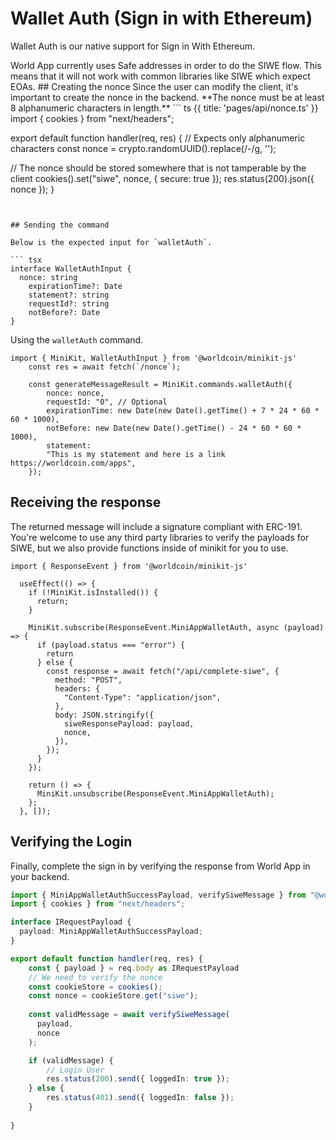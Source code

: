 
# Wallet Auth (Sign in with Ethereum)

Wallet Auth is our native support for <Link href="https://eips.ethereum.org/EIPS/eip-4361">Sign in With Ethereum</Link>. 

<Note type="info">
World App currently uses <Link href="https://safe.global/wallet">Safe</Link> addresses in order to do the SIWE flow. This means that it will not work with common libraries like <Link href="https://github.com/spruceid/siwe">SIWE</Link> which expect EOAs.
</Note>
## Creating the nonce
Since the user can modify the client, it's important to create the nonce in the backend. **The nonce must be at least 8 alphanumeric characters in length.**
``` ts {{ title: 'pages/api/nonce.ts' }}
import { cookies } from "next/headers";

export default function handler(req, res) {
  // Expects only alphanumeric characters
  const nonce = crypto.randomUUID().replace(/-/g, '');
  
  // The nonce should be stored somewhere that is not tamperable by the client
  cookies().set("siwe", nonce, { secure: true });
  res.status(200).json({ nonce });
}
```


## Sending the command

Below is the expected input for `walletAuth`. 

``` tsx
interface WalletAuthInput {
  nonce: string
	expirationTime?: Date
	statement?: string
	requestId?: string
	notBefore?: Date
} 
```
Using the `walletAuth` command. 
``` tsx
import { MiniKit, WalletAuthInput } from '@worldcoin/minikit-js'
    const res = await fetch(`/nonce`);

    const generateMessageResult = MiniKit.commands.walletAuth({
        nonce: nonce,
        requestId: "0", // Optional
        expirationTime: new Date(new Date().getTime() + 7 * 24 * 60 * 60 * 1000),
        notBefore: new Date(new Date().getTime() - 24 * 60 * 60 * 1000),
        statement:
        "This is my statement and here is a link https://worldcoin.com/apps",
    });
```

## Receiving the response
The returned message will include a signature compliant with <Link href="https://eips.ethereum.org/EIPS/eip-4361">ERC-191</Link>. You're welcome to use any third party libraries to verify the payloads for SIWE, but we also provide functions inside of minikit for you to use.
```tsx
import { ResponseEvent } from '@worldcoin/minikit-js'

  useEffect(() => {
    if (!MiniKit.isInstalled()) {
      return;
    }

    MiniKit.subscribe(ResponseEvent.MiniAppWalletAuth, async (payload) => {
      if (payload.status === "error") {
        return
      } else {
        const response = await fetch("/api/complete-siwe", {
          method: "POST",
          headers: {
            "Content-Type": "application/json",
          },
          body: JSON.stringify({
            siweResponsePayload: payload,
            nonce,
          }),
        });
      }
    });

    return () => {
      MiniKit.unsubscribe(ResponseEvent.MiniAppWalletAuth);
    };
  }, []);
  ```

## Verifying the Login
Finally, complete the sign in by verifying the response from World App in your backend.
```ts {{ title: 'pages/api/complete-siwe.ts' }}
import { MiniAppWalletAuthSuccessPayload, verifySiweMessage } from "@worldcoin/minikit-js";
import { cookies } from "next/headers";

interface IRequestPayload {
  payload: MiniAppWalletAuthSuccessPayload; 
}

export default function handler(req, res) {
    const { payload } = req.body as IRequestPayload
    // We need to verify the nonce
    const cookieStore = cookies();
    const nonce = cookieStore.get("siwe");
    
    const validMessage = await verifySiweMessage(
      payload,
      nonce
    );

    if (validMessage) {
        // Login User
        res.status(200).send({ loggedIn: true }); 
    } else {
        res.status(401).send({ loggedIn: false }); 
    }
    
}

```